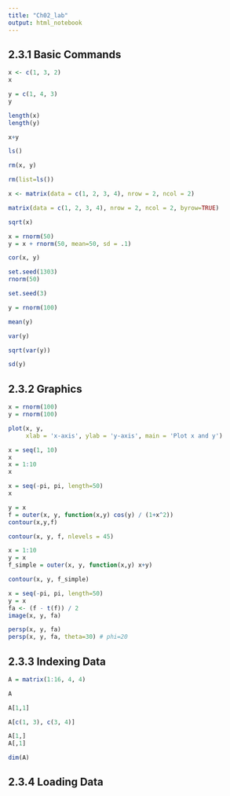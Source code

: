 ```yaml
---
title: "Ch02_lab"
output: html_notebook
---
```


## 2.3.1 Basic Commands

```r
x <- c(1, 3, 2)
x
```

```r
y = c(1, 4, 3)
y
```

```r
length(x)
length(y)
```

```r
x+y
```

```r
ls()

rm(x, y)
```

```r
rm(list=ls())
```


```r
x <- matrix(data = c(1, 2, 3, 4), nrow = 2, ncol = 2)

matrix(data = c(1, 2, 3, 4), nrow = 2, ncol = 2, byrow=TRUE)

sqrt(x)
```

```r
x = rnorm(50)
y = x + rnorm(50, mean=50, sd = .1)

cor(x, y)
```
```r
set.seed(1303)
rnorm(50)
```
```r
set.seed(3)

y = rnorm(100)

mean(y)

var(y)

sqrt(var(y))

sd(y)
```

## 2.3.2 Graphics

```r
x = rnorm(100)
y = rnorm(100)

plot(x, y,
     xlab = 'x-axis', ylab = 'y-axis', main = 'Plot x and y')
```
```r
x = seq(1, 10)
x
x = 1:10
x

x = seq(-pi, pi, length=50)
x
```

```r
y = x
f = outer(x, y, function(x,y) cos(y) / (1+x^2))
contour(x,y,f)

contour(x, y, f, nlevels = 45)
```

```r
x = 1:10
y = x
f_simple = outer(x, y, function(x,y) x+y)

contour(x, y, f_simple)
```

```r
x = seq(-pi, pi, length=50)
y = x
fa <- (f - t(f)) / 2
image(x, y, fa)

persp(x, y, fa)
persp(x, y, fa, theta=30) # phi=20
```

## 2.3.3 Indexing Data

```r
A = matrix(1:16, 4, 4)

A
```
```r
A[1,1]

A[c(1, 3), c(3, 4)]

A[1,]
A[,1]

dim(A)
```

## 2.3.4 Loading Data

```r

```

